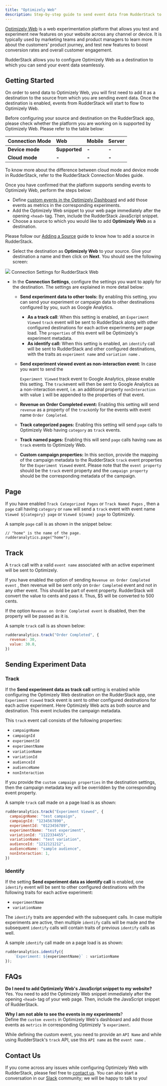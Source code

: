 ```yaml
---
title: "Optimizely Web"
description: Step-by-step guide to send event data from RudderStack to Optimizely Web
---
```


[Optimizely Web](https://www.optimizely.com/platform/experimentation/) is a web experimentation platform that allows you test and experiment new features on your website across any channel or device. It is typically used by marketing teams and product managers to learn more about the customers' product journey, and test new features to boost conversion rates and overall customer engagement.

RudderStack allows you to configure Optimizely Web as a destination to which you can send your event data seamlessly.

## Getting Started

On order to send data to Optimizely Web, you will first need to add it as a destination to the source from which you are sending event data. Once the destination is enabled, events from RudderStack will start to flow to Optimizely Web.

Before configuring your source and destination on the RudderStack app, please check whether the platform you are working on is supported by Optimizely Web. Please refer to the table below:

| **Connection Mode** | **Web**       | **Mobile** | **Server** |
| :------------------ | :------------ | :--------- | :--------- |
| **Device mode**     | **Supported** | **-**      | **-**      |
| **Cloud mode**      | **-**         | **-**      | **-**      |

<div class="infoBlock">
To know more about the difference between cloud mode and device mode in RudderStack, refer to the <Link to="/tmp-destinations/rudderstack-connection-modes/">RudderStack Connection Modes</Link> guide.
</div>

Once you have confirmed that the platform supports sending events to Optimizely Web, perform the steps below:

- Define [custom events in the Optimizely Dashboard](https://help.optimizely.com/Build_Campaigns_and_Experiments/Custom_events_in_Optimizely_X) and add those events as metrics in the corresponding experiments.
- Add the Optimizely Web snippet to your web page immediately after the opening `<head>` tag. Then, include the RudderStack JavaScript snippet.
- Choose a source to which you would like to add **Optimizely Web** as a destination.

<div class="infoBlock">

Please follow our <a href="https://www.rudderstack.com/docs/rudderstack-cloud/sources/#adding-a-source">Adding a Source</a> guide to know how to add a source in RudderStack.

</div>

- Select the destination as **Optimizely Web** to your source. Give your destination a name and then click on **Next**. You should see the following screen:

<img src="../../assets/image (50).png" />
<span class="imageTitle">Connection Settings for RudderStack Web</span>

- In the **Connection Settings**, configure the settings you want to apply for the destination. The settings are explained in more detail below:

  - **Send experiment data to other tools:** By enabling this setting, you can send your experiment or campaign data to other destinations configured by you, such as Google Analytics.
    - **As a track call**: When this setting is enabled, an `Experiment Viewed` `track` event will be sent to RudderStack along with other configured destinations for each active experiments per page load. The `properties` of this event will be Optimizely's experiment metadata.
    - **As identify call:** When this setting is enabled, an `identify` call will be sent to RudderStack and other configured destinations, with the traits as `experiment name` and `variation name` .
  - **Send experiment viewed event as non-interaction event**: In case you want to send the

    `Experiment Viewed` track event to Google Analytics, please enable this setting. The `track`event will then be sent to Google Analytics as a non-interaction event, i.e. an additional property `nonInteraction` with value `1` will be appended to the properties of that event.

  - **Revenue on Order Completed event:** Enabling this setting will send `revenue` as a property of the `track`only for the events with event name `Order Completed`.
  - **Track categorized pages:** Enabling this setting will send `page` calls to Optimizely Web having `category` as `track` events.
  - **Track named pages:** Enabling this will send `page` calls having `name` as `track` events to Optimizely Web.
  - **Custom campaign properties:** In this section, provide the mapping of the campaign metadata to the RudderStack `track` event properties for the `Experiment Viewed` event. Please note that the `event property` should be the `track` event property and the `campaign property` should be the corresponding metadata of the campaign.

## Page

If you have enabled `Track Categorized Pages` or `Track Named Pages` , then a `page` call having `category` or `name` will send a `track` event with event name `Viewed ${category} page` or `Viewed ${name} page` to Optimizely.

A sample `page` call is as shown in the snippet below:

```
// "home" is the name of the page.
rudderanalytics.page("home");
```

## Track

A `track` call with a valid `event name` associated with an active experiment will be sent to Optimizely.

If you have enabled the option of sending `Revenue on Order Completed event` , then revenue will be sent only on `Order Completed` event and not in any other event. This should be part of event property. RudderStack will convert the value to cents and pass it. Thus, $5 will be converted to 500 cents.

If the option `Revenue on Order Completed event` is disabled, then the property will be passed as it is.

A sample `track` call is as shown below:

```javascript
rudderanalytics.track("Order Completed", {
  revenue: 30,
  value: 30.0,
})
```

## Sending Experiment Data

### Track

If the **Send experiment data as track call** setting is enabled while configuring the Optimizely Web destination on the RudderStack app, one `Experiment Viewed` track event is sent to other configured destinations for each active experiment. Here Optimizely Web acts as both source and destination. This event includes the campaign metadata.

This `track` event call consists of the following properties:

- `campaignName`
- `campaignId`
- `experimentId`
- `experimentName`
- `variationName`
- `variationId`
- `audienceId`
- `audienceName`
- `nonInteraction`

<div class="infoBlock">

If you provide the `custom campaign properties` in the destination settings, then the campaign metadata key will be overridden by the corresponding event property.

</div>

A sample `track` call made on a page load is as shown:

```javascript
rudderanalytics.track("Experiment Viewed", {
  campaignName: "test campaign",
  campaignId: "1234567890",
  experimentId: "0123456789",
  experimentName: "test experiment",
  variationId: "1122334455",
  variationName: "test variation",
  audienceId: "1212121212",
  audienceName: "sample audience",
  nonInteraction: 1,
})
```

### Identify

If the setting **Send experiment data as identify call** is enabled, one `identify` event will be sent to other configured destinations with the following traits for each active experiment:

- `experimentName`
- `variationName`

<div class="infoBlock">

The `identify` traits are appended with the subsequent calls. In case multiple experiments are active, then multiple `identify` calls will be made and the subsequent `identify` calls will contain traits of previous `identify` calls as well.

</div>

A sample `identify` call made on a page load is as shown:

```javascript
rudderanalytics.identify({
    `Experiment: ${experimentName}` : variationName
});
```

## FAQs

**Do I need to add Optimizely Web's JavaScript snippet to my website?**  
Yes. You need to add the Optimizely Web snippet immediately after the opening `<head>` tag of your web page. Then, include the JavaScript snippet of RudderStack.

**Why I am not able to see the events in my experiments**?  
Define the `custom events` in Optimizely Web's dashboard and add those events as `metrics` in corresponding Optimizely 's `experiment`.

While defining the custom event, you need to provide an `API Name` and while using RudderStack's `track` API, use this `API name` as the `event name` .

## Contact Us

If you come across any issues while configuring Optimizely Web with RudderStack, please feel free to [contact us](mailto:%20docs@rudderstack.com). You can also start a conversation in our [Slack](https://rudderstack.com/join-rudderstack-slack-community) community; we will be happy to talk to you!
